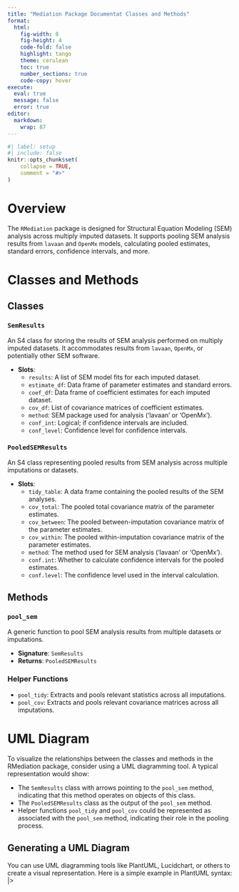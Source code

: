 ```yaml
---
title: "Mediation Package Documentat Classes and Methods"
format: 
  html:
    fig-width: 8
    fig-height: 4
    code-fold: false
    highlight: tango
    theme: cerulean
    toc: true
    number_sections: true
    code-copy: hover
execute: 
  eval: true
  message: false
  error: true
editor: 
  markdown: 
    wrap: 87
---
```


```r
#| label: setup
#| include: false
knitr::opts_chunk$set(
    collapse = TRUE,
    comment = "#>"
)
```

# Overview

The `RMediation` package is designed for Structural Equation Modeling (SEM) analysis across multiply imputed datasets. It supports pooling SEM analysis results from `lavaan` and `OpenMx` models, calculating pooled estimates, standard errors, confidence intervals, and more.

# Classes and Methods

## Classes

### `SemResults`

An S4 class for storing the results of SEM analysis performed on multiply imputed datasets. It accommodates results from `lavaan`, `OpenMx`, or potentially other SEM software.

- **Slots**:
    - `results`: A list of SEM model fits for each imputed dataset.
    - `estimate_df`: Data frame of parameter estimates and standard errors.
    - `coef_df`: Data frame of coefficient estimates for each imputed dataset.
    - `cov_df`: List of covariance matrices of coefficient estimates.
    - `method`: SEM package used for analysis ('lavaan' or 'OpenMx').
    - `conf_int`: Logical; if confidence intervals are included.
    - `conf_level`: Confidence level for confidence intervals.

### `PooledSEMResults`

An S4 class representing pooled results from SEM analysis across multiple imputations or datasets.

- **Slots**:
    - `tidy_table`: A data frame containing the pooled results of the SEM analyses.
    - `cov_total`: The pooled total covariance matrix of the parameter estimates.
    - `cov_between`: The pooled between-imputation covariance matrix of the parameter estimates.
    - `cov_within`: The pooled within-imputation covariance matrix of the parameter estimates.
    - `method`: The method used for SEM analysis ('lavaan' or 'OpenMx').
    - `conf.int`: Whether to calculate confidence intervals for the pooled estimates.
    - `conf.level`: The confidence level used in the interval calculation.

## Methods

### `pool_sem`

A generic function to pool SEM analysis results from multiple datasets or imputations.

- **Signature**: `SemResults`
- **Returns**: `PooledSEMResults`

### Helper Functions

- `pool_tidy`: Extracts and pools relevant statistics across all imputations.
- `pool_cov`: Extracts and pools relevant covariance matrices across all imputations.

# UML Diagram

To visualize the relationships between the classes and methods in the RMediation package, consider using a UML diagramming tool. A typical representation would show:

- The `SemResults` class with arrows pointing to the `pool_sem` method, indicating that this method operates on objects of this class.
- The `PooledSEMResults` class as the output of the `pool_sem` method.
- Helper functions `pool_tidy` and `pool_cov` could be represented as associated with the `pool_sem` method, indicating their role in the pooling process.

## Generating a UML Diagram

You can use UML diagramming tools like PlantUML, Lucidchart, or others to create a visual representation. Here is a simple example in PlantUML syntax: |> 
